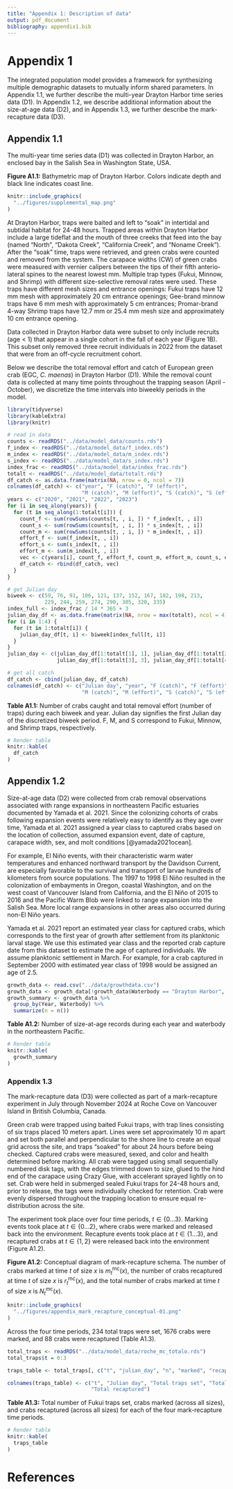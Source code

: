 ```yaml
---
title: "Appendix 1: Description of data"
output: pdf_document
bibliography: appendix1.bib
---
```


# Appendix 1
The integrated population model provides a framework for synthesizing multiple demographic datasets to mutually inform shared parameters. In Appendix 1.1, we further describe the multi-year Drayton Harbor time series data (D1). In Appendix 1.2, we describe additional information about the size-at-age data (D2), and in Appendix 1.3, we further describe the mark-recapture data (D3).

## Appendix 1.1
The multi-year time series data (D1) was collected in Drayton Harbor, an enclosed bay in the Salish Sea in Washington State, USA.

**Figure A1.1:** Bathymetric map of Drayton Harbor. Colors indicate depth and black line indicates coast line.

```r
knitr::include_graphics(
  "../figures/supplemental_map.png"
)
```

At Drayton Harbor, traps were baited and left to “soak” in intertidal and subtidal habitat for 24-48 hours. Trapped areas within Drayton Harbor include a large tideflat and the mouth of three creeks that feed into the bay (named "North", "Dakota Creek", "California Creek", and "Noname Creek"). After the "soak" time, traps were retrieved, and green crabs were counted and removed from the system. The carapace widths (CW) of green crabs were measured with vernier calipers between the tips of their fifth anterio-lateral spines to the nearest lowest mm. Multiple trap types (Fukui, Minnow, and Shrimp) with different size-selective removal rates were used. These traps have different mesh sizes and entrance openings: Fukui traps have 12 mm mesh with approximately 20 cm entrance openings; Gee-brand minnow traps have 6 mm mesh with approximately 5 cm entrances; Promar-brand 4-way Shrimp traps have 12.7 mm or 25.4 mm mesh size and approximately 10 cm entrance opening.

Data collected in Drayton Harbor data were subset to only include recruits (age < 1) that appear in a single cohort in the fall of each year (Figure 1B). This subset only removed three recruit individuals in 2022 from the dataset that were from an off-cycle recruitment cohort.

Below we describe the total removal effort and catch of European green crab (EGC, *C. maenas*) in Drayton Harbor (D1). While the removal count data is collected at many time points throughout the trapping season (April - October), we discretize the time intervals into biweekly periods in the model.

```r
library(tidyverse)
library(kableExtra)
library(knitr)

# read in data
counts <- readRDS("../data/model_data/counts.rds")
f_index <- readRDS("../data/model_data/f_index.rds")
m_index <- readRDS("../data/model_data/m_index.rds")
s_index <- readRDS("../data/model_data/s_index.rds")
index_frac <- readRDS("../data/model_data/index_frac.rds")
totalt <- readRDS("../data/model_data/totalt.rds")
df_catch <- as.data.frame(matrix(NA, nrow = 0, ncol = 7))
colnames(df_catch) <- c("year", "F (catch)", "F (effort)",
                        "M (catch)", "M (effort)", "S (catch)", "S (effort)")
years <- c("2020", "2021", "2022", "2023")
for (i in seq_along(years)) {
  for (t in seq_along(1:totalt[i])) {
    count_f <- sum(rowSums(counts[t, , i, ]) * f_index[t, , i])
    count_s <- sum(rowSums(counts[t, , i, ]) * s_index[t, , i])
    count_m <- sum(rowSums(counts[t, , i, ]) * m_index[t, , i])
    effort_f <- sum(f_index[t, , i])
    effort_s <- sum(s_index[t, , i])
    effort_m <- sum(m_index[t, , i])
    vec <- c(years[i], count_f, effort_f, count_m, effort_m, count_s, effort_s)
    df_catch <- rbind(df_catch, vec)
  }
}

# get Julian day
biweek <- c(59, 76, 91, 106, 121, 137, 152, 167, 182, 198, 213, 
            229, 244, 259, 274, 290, 305, 320, 335)
index_full <- index_frac / 14 * 365 + 3
julian_day_df <- as.data.frame(matrix(NA, nrow = max(totalt), ncol = 4))
for (i in 1:4) {
  for (t in 1:totalt[i]) {
    julian_day_df[t, i] <- biweek[index_full[t, i]]
  }
}
julian_day <- c(julian_day_df[1:totalt[1], 1], julian_day_df[1:totalt[2], 2],
                julian_day_df[1:totalt[3], 3], julian_day_df[1:totalt[4], 4])

# get all catch
df_catch <- cbind(julian_day, df_catch)
colnames(df_catch) <- c("Julian day", "year", "F (catch)", "F (effort)",
                        "M (catch)", "M (effort)", "S (catch)", "S (effort)")
```

\newpage

**Table A1.1:** Number of crabs caught and total removal effort (number of traps) during each biweek and year. Julian day signifies the first Julian day of the discretized biweek period. F, M, and S correspond to Fukui, Minnow, and Shrimp traps, respectively.

```r
# Render table
knitr::kable(
  df_catch
)
```

\newpage

## Appendix 1.2

Size-at-age data (D2) were collected from crab removal observations associated with range expansions in northeastern Pacific estuaries documented by Yamada et al. 2021. Since the colonizing cohorts of crabs following expansion events were relatively easy to identify as they age over time, Yamada et al. 2021 assigned a year class to captured crabs based on the location of collection, assumed expansion event, date of capture, carapace width, sex, and molt conditions [@yamada2021ocean].

For example, El Niño events, with their characteristic warm water temperatures and enhanced northward transport by the Davidson Current, are especially favorable to the survival and transport of larvae hundreds of kilometers from source populations. The 1997 to 1998 El Niño resulted in the colonization of embayments in Oregon, coastal Washington, and on the west coast of Vancouver Island from California, and the El Niño of 2015 to 2016 and the Pacific Warm Blob were linked to range expansion into the Salish Sea. More local range expansions in other areas also occurred during non-El Niño years.

Yamada et al. 2021 report an estimated year class for captured crabs, which corresponds to the first year of growth after settlement from its planktonic larval stage. We use this estimated year class and the reported crab capture date from this dataset to estimate the age of captured individuals. We assume planktonic settlement in March. For example, for a crab captured in September 2000 with estimated year class of 1998 would be assigned an age of 2.5.

```r
growth_data <- read.csv("../data/growthdata.csv")
growth_data <- growth_data[!growth_data$Waterbody == "Drayton Harbor", ]
growth_summary <- growth_data %>%
  group_by(Year, Waterbody) %>%
  summarize(n = n())
```

**Table A1.2:** Number of size-at-age records during each year and waterbody in the northeastern Pacific.

```r
# Render table
knitr::kable(
  growth_summary
)
```


### Appendix 1.3

The mark-recapture data (D3) were collected as part of a mark-recapture experiment in July through November 2024 at Roche Cove on Vancouver Island in British Columbia, Canada. 

Green crab were trapped using baited Fukui traps, with trap lines consisting of six traps placed 10 meters apart. Lines were set approximately 10 m apart and set both parallel and perpendicular to the shore line to create an equal grid across the site, and traps "soaked" for about 24 hours before being checked. Captured crabs were measured, sexed, and color and health determined before marking. All crab were tagged using small sequentially numbered disk tags, with the edges trimmed down to size, glued to the hind end of the carapace using Crazy Glue, with accelerant sprayed lightly on to set. Crab were held in submerged sealed Fukui traps for 24-48 hours and, prior to release, the tags were individually checked for retention. Crab were evenly dispersed throughout the trapping location to ensure equal re-distribution across the site.

The experiment took place over four time periods, $t \in \{0 ... 3\}$. Marking events took place at $t \in \{0 ... 2\}$, where crabs were marked and released back into the environment. Recapture events took place at $t \in \{1 ... 3\}$, and recaptured crabs at $t \in \{1,  2\}$ were released back into the environment (Figure A1.2).

**Figure A1.2:** Conceptual diagram of mark-recapture schema. The number of crabs marked at time $t$ of size $x$ is $m^{\text{mc}}_t(x)$, the number of crabs recaptured at time $t$ of size $x$ is $r^{\text{mc}}_t(x)$, and the total number of crabs marked at time $t$ of size $x$ is $N^{\text{mc}}_t(x)$.

```r
knitr::include_graphics(
  "../figures/appendix_mark_recapture_conceptual-01.png"
)
```

Across the four time periods, 234 total traps were set, 1676 crabs were marked, and 88 crabs were recaptured (Table A1.3).

```r
total_traps <- readRDS("../data/model_data/roche_mc_totalo.rds")
total_traps$t = 0:3

traps_table <- total_traps[, c("t", "julian_day", "n", "marked", "recap")]

colnames(traps_table) <- c("t", "Julian day", "Total traps set", "Total marked", 
                           "Total recaptured")
```

**Table A1.3:** Total number of Fukui traps set, crabs marked (across all sizes), and crabs recaptured (across all sizes) for each of the four mark-recapture time periods.

```r
# Render table
knitr::kable(
  traps_table
)
```


# References
